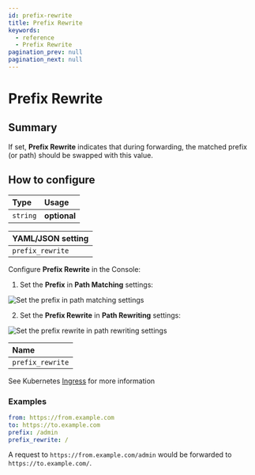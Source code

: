 ```yaml
---
id: prefix-rewrite
title: Prefix Rewrite
keywords:
  - reference
  - Prefix Rewrite
pagination_prev: null
pagination_next: null
---
```



# Prefix Rewrite

## Summary

If set, **Prefix Rewrite** indicates that during forwarding, the matched prefix (or path) should be swapped with this value.

## How to configure

| **Type** | **Usage** |
| :--- | :--- |
| `string` | **optional** |

<Tabs>
<TabItem value="Core" label="Core">

| **YAML**/**JSON** setting |
| :--- |
| `prefix_rewrite` |

</TabItem>
<TabItem value="Enterprise" label="Enterprise">

Configure **Prefix Rewrite** in the Console:

1. Set the **Prefix** in **Path Matching** settings:

  ![Set the prefix in path matching settings](../img/routes/path-matching/prefix.png)

2. Set the **Prefix Rewrite** in **Path Rewriting** settings:

  ![Set the prefix rewrite in path rewriting settings](../img/routes/path-rewrite/prefix-rewrite.png)

</TabItem>
<TabItem value="Kubernetes" label="Kubernetes">

| **Name** |
| :--- |
| `prefix_rewrite` |

See Kubernetes [Ingress](/docs/deploying/k8s/ingress#annotations) for more information

</TabItem>
</Tabs>

### Examples

```yaml
from: https://from.example.com
to: https://to.example.com
prefix: /admin
prefix_rewrite: /
```

A request to `https://from.example.com/admin` would be forwarded to `https://to.example.com/`.
